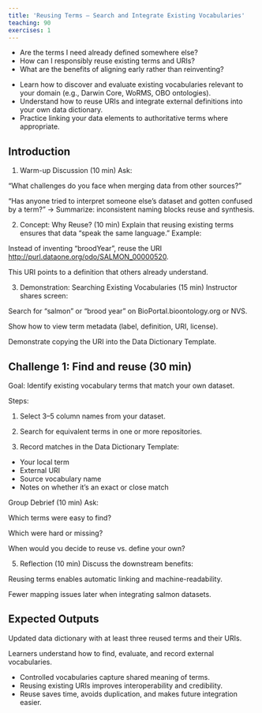 ```yaml
---
title: 'Reusing Terms — Search and Integrate Existing Vocabularies'
teaching: 90
exercises: 1
---
```


:::::::::::::::::::::::::::::::::::::: questions 

-   Are the terms I need already defined somewhere else?
-   How can I responsibly reuse existing terms and URIs?
-   What are the benefits of aligning early rather than reinventing?

::::::::::::::::::::::::::::::::::::::::::::::::

::::::::::::::::::::::::::::::::::::: objectives

-   Learn how to discover and evaluate existing vocabularies relevant to your domain (e.g., Darwin Core, WoRMS, OBO ontologies).
-   Understand how to reuse URIs and integrate external definitions into your own data dictionary.
-   Practice linking your data elements to authoritative terms where appropriate.

:::::::::::::::::::::::::::::::::::::::::::::::

## Introduction

::::::::::::::::::::::::::::::::::::::: instructor
1.  Warm-up Discussion (10 min) Ask:

“What challenges do you face when merging data from other sources?”

“Has anyone tried to interpret someone else’s dataset and gotten confused by a term?” → Summarize: inconsistent naming blocks reuse and synthesis.

2.  Concept: Why Reuse? (10 min) Explain that reusing existing terms ensures that data “speak the same language.” Example:

Instead of inventing “broodYear”, reuse the URI <http://purl.dataone.org/odo/SALMON_00000520>.

This URI points to a definition that others already understand.

3.  Demonstration: Searching Existing Vocabularies (15 min) Instructor shares screen:

Search for “salmon” or “brood year” on BioPortal.bioontology.org or NVS.

Show how to view term metadata (label, definition, URI, license).

Demonstrate copying the URI into the Data Dictionary Template.
::::::::::::::::::::::::::::::::::::::::::::::::::::

::::::::::::::::::::::::::::::::::::: challenge
## Challenge 1: Find and reuse (30 min)

Goal: Identify existing vocabulary terms that match your own dataset.

Steps:

1.  Select 3–5 column names from your dataset.

2.  Search for equivalent terms in one or more repositories.

3.  Record matches in the Data Dictionary Template:

-   Your local term
-   External URI
-   Source vocabulary name
-   Notes on whether it’s an exact or close match
:::::::::::::::::::::::::::::::::::::::::::::::
::::::::::::::::::::::::::::::::::::::: instructor
Group Debrief (10 min)
Ask:

Which terms were easy to find?

Which were hard or missing?

When would you decide to reuse vs. define your own?

5. Reflection (10 min)
Discuss the downstream benefits:

Reusing terms enables automatic linking and machine-readability.

Fewer mapping issues later when integrating salmon datasets.
:::::::::::::::::::::::::::::::::::::::::::::::::

::::::::::::::::::::::::: solution
## Expected Outputs

Updated data dictionary with at least three reused terms and their URIs.

Learners understand how to find, evaluate, and record external vocabularies.

::::::::::::::::::::::::::::::::::

:::::::::::::::::::::::::::::::::: keypoints
-   Controlled vocabularies capture shared meaning of terms.
-   Reusing existing URIs improves interoperability and credibility.
-   Reuse saves time, avoids duplication, and makes future integration easier.
::::::::::::::::::::::::::::::::::::::::::::
